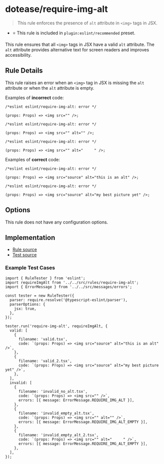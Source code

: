 # dotease/require-img-alt

> This rule enforces the presence of `alt` attribute in `<img>` tags in JSX.

- ⭐️ This rule is included in `plugin:eslint/recommended` preset.

This rule ensures that all `<img>` tags in JSX have a valid `alt` attribute. The `alt` attribute provides alternative text for screen readers and improves accessibility.

## Rule Details

This rule raises an error when an `<img>` tag in JSX is missing the `alt` attribute or when the `alt` attribute is empty.

Examples of **incorrect** code:

```tsx
/*eslint eslint/require-img-alt: error */

(props: Props) => <img src="" />;
```

```tsx
/*eslint eslint/require-img-alt: error */

(props: Props) => <img src="" alt="" />;
```

```tsx
/*eslint eslint/require-img-alt: error */

(props: Props) => <img src="" alt="     " />;
```

Examples of **correct** code:

```tsx
/*eslint eslint/require-img-alt: error */

(props: Props) => <img src="source" alt="this is an alt" />;
```

```tsx
/*eslint eslint/require-img-alt: error */

(props: Props) => <img src="source" alt="my best picture yet" />;
```

## Options

This rule does not have any configuration options.

## Implementation

- [Rule source](../../src/rules/require-img-alt.ts)
- [Test source](../../tests/rules/require-img-alt.ts)

### Example Test Cases

```tsx
import { RuleTester } from 'eslint';
import requireImgAlt from '../../src/rules/require-img-alt';
import { ErrorMessage } from '../../src/messages/errors';

const tester = new RuleTester({
  parser: require.resolve('@typescript-eslint/parser'),
  parserOptions: {
    jsx: true,
  },
});

tester.run('require-img-alt', requireImgAlt, {
  valid: [
    {
      filename: 'valid.tsx',
      code: `(props: Props) => <img src="source" alt="this is an alt" />`,
    },
    {
      filename: 'valid_2.tsx',
      code: `(props: Props) => <img src="source" alt="my best picture yet" />`,
    },
  ],
  invalid: [
    {
      filename: 'invalid_no_alt.tsx',
      code: `(props: Props) => <img src="" />`,
      errors: [{ message: ErrorMessage.REQUIRE_IMG_ALT }],
    },
    {
      filename: 'invalid_empty_alt.tsx',
      code: `(props: Props) => <img src="" alt="" />`,
      errors: [{ message: ErrorMessage.REQUIRE_IMG_ALT_EMPTY }],
    },
    {
      filename: 'invalid_empty_alt_2.tsx',
      code: `(props: Props) => <img src="" alt="     " />`,
      errors: [{ message: ErrorMessage.REQUIRE_IMG_ALT_EMPTY }],
    },
  ],
});
```